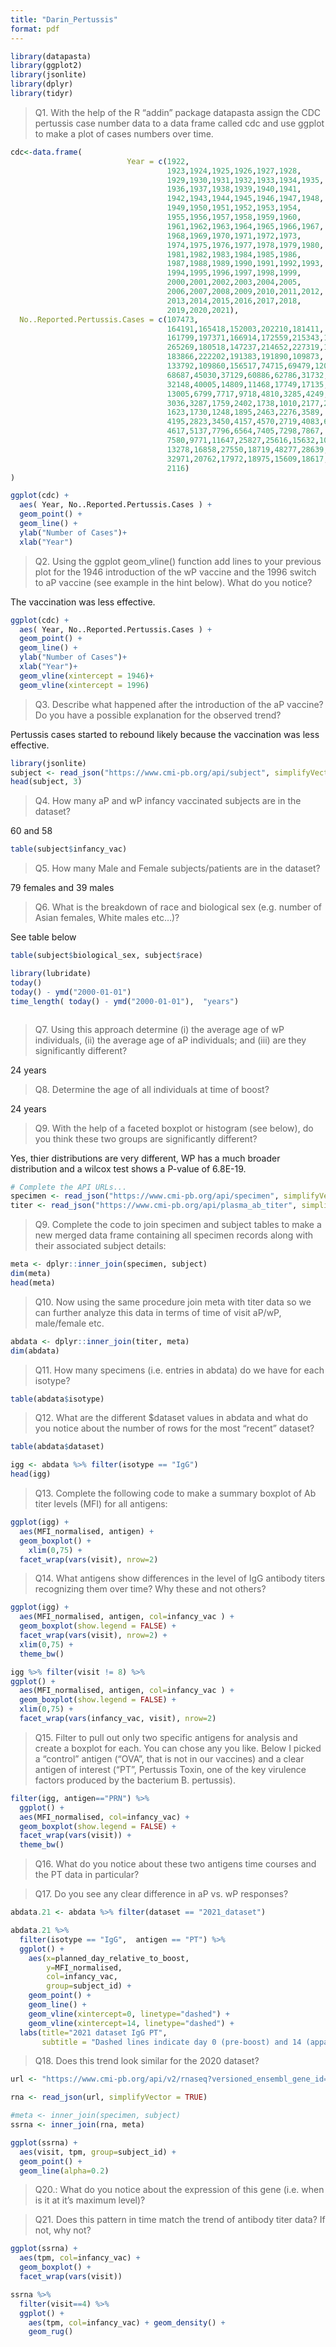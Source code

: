 ```yaml
---
title: "Darin_Pertussis"
format: pdf
---
```

```r
library(datapasta)
library(ggplot2)
library(jsonlite)
library(dplyr)
library(tidyr)

```


>Q1. With the help of the R “addin” package datapasta assign the CDC pertussis case number data to a data frame called cdc and use ggplot to make a plot of cases numbers over time.


```r
cdc<-data.frame(
                          Year = c(1922,
                                   1923,1924,1925,1926,1927,1928,
                                   1929,1930,1931,1932,1933,1934,1935,
                                   1936,1937,1938,1939,1940,1941,
                                   1942,1943,1944,1945,1946,1947,1948,
                                   1949,1950,1951,1952,1953,1954,
                                   1955,1956,1957,1958,1959,1960,
                                   1961,1962,1963,1964,1965,1966,1967,
                                   1968,1969,1970,1971,1972,1973,
                                   1974,1975,1976,1977,1978,1979,1980,
                                   1981,1982,1983,1984,1985,1986,
                                   1987,1988,1989,1990,1991,1992,1993,
                                   1994,1995,1996,1997,1998,1999,
                                   2000,2001,2002,2003,2004,2005,
                                   2006,2007,2008,2009,2010,2011,2012,
                                   2013,2014,2015,2016,2017,2018,
                                   2019,2020,2021),
  No..Reported.Pertussis.Cases = c(107473,
                                   164191,165418,152003,202210,181411,
                                   161799,197371,166914,172559,215343,179135,
                                   265269,180518,147237,214652,227319,103188,
                                   183866,222202,191383,191890,109873,
                                   133792,109860,156517,74715,69479,120718,
                                   68687,45030,37129,60886,62786,31732,28295,
                                   32148,40005,14809,11468,17749,17135,
                                   13005,6799,7717,9718,4810,3285,4249,
                                   3036,3287,1759,2402,1738,1010,2177,2063,
                                   1623,1730,1248,1895,2463,2276,3589,
                                   4195,2823,3450,4157,4570,2719,4083,6586,
                                   4617,5137,7796,6564,7405,7298,7867,
                                   7580,9771,11647,25827,25616,15632,10454,
                                   13278,16858,27550,18719,48277,28639,
                                   32971,20762,17972,18975,15609,18617,6124,
                                   2116)
)

ggplot(cdc) +
  aes( Year, No..Reported.Pertussis.Cases ) +
  geom_point() +
  geom_line() +
  ylab("Number of Cases")+
  xlab("Year")

```


>Q2. Using the ggplot geom_vline() function add lines to your previous plot for the 1946 introduction of the wP vaccine and the 1996 switch to aP vaccine (see example in the hint below). What do you notice?

The vaccination was less effective. 


```r
ggplot(cdc) +
  aes( Year, No..Reported.Pertussis.Cases ) +
  geom_point() +
  geom_line() +
  ylab("Number of Cases")+
  xlab("Year")+
  geom_vline(xintercept = 1946)+
  geom_vline(xintercept = 1996)
```
>Q3. Describe what happened after the introduction of the aP vaccine? Do you have a possible explanation for the observed trend?

Pertussis cases started to rebound likely because the vaccination was less effective. 

```r
library(jsonlite)
subject <- read_json("https://www.cmi-pb.org/api/subject", simplifyVector = TRUE) 
head(subject, 3)

```
> Q4. How many aP and wP infancy vaccinated subjects are in the dataset?

60 and 58

```r
table(subject$infancy_vac)
```

>Q5. How many Male and Female subjects/patients are in the dataset?

79 females and 39 males 

>Q6. What is the breakdown of race and biological sex (e.g. number of Asian females, White males etc…)?

See table below 

```r
table(subject$biological_sex, subject$race)
```

```r
library(lubridate)
today()
today() - ymd("2000-01-01")
time_length( today() - ymd("2000-01-01"),  "years")



```

>Q7. Using this approach determine (i) the average age of wP individuals, (ii) the average age of aP individuals; and (iii) are they significantly different?

24 years 

>Q8. Determine the age of all individuals at time of boost?

24 years 

>Q9. With the help of a faceted boxplot or histogram (see below), do you think these two groups are significantly different?

Yes, thier distributions are very different, WP has a much broader distribution and a wilcox test shows a P-value of 6.8E-19. 

```r
# Complete the API URLs...
specimen <- read_json("https://www.cmi-pb.org/api/specimen", simplifyVector = TRUE) 
titer <- read_json("https://www.cmi-pb.org/api/plasma_ab_titer", simplifyVector = TRUE) 
```

>Q9. Complete the code to join specimen and subject tables to make a new merged data frame containing all specimen records along with their associated subject details:

```r
meta <- dplyr::inner_join(specimen, subject)
dim(meta)
head(meta)
```

>Q10. Now using the same procedure join meta with titer data so we can further analyze this data in terms of time of visit aP/wP, male/female etc.

```r
abdata <- dplyr::inner_join(titer, meta)
dim(abdata)
```

>Q11. How many specimens (i.e. entries in abdata) do we have for each isotype?

```r
table(abdata$isotype)
```

>Q12. What are the different $dataset values in abdata and what do you notice about the number of rows for the most “recent” dataset?

```r
table(abdata$dataset)
```
```r
igg <- abdata %>% filter(isotype == "IgG")
head(igg)
```

>Q13. Complete the following code to make a summary boxplot of Ab titer levels (MFI) for all antigens:

```r
ggplot(igg) +
  aes(MFI_normalised, antigen) +
  geom_boxplot() + 
    xlim(0,75) +
  facet_wrap(vars(visit), nrow=2)
```


>Q14. What antigens show differences in the level of IgG antibody titers recognizing them over time? Why these and not others?

```r
ggplot(igg) +
  aes(MFI_normalised, antigen, col=infancy_vac ) +
  geom_boxplot(show.legend = FALSE) + 
  facet_wrap(vars(visit), nrow=2) +
  xlim(0,75) +
  theme_bw()
```
```r
igg %>% filter(visit != 8) %>%
ggplot() +
  aes(MFI_normalised, antigen, col=infancy_vac ) +
  geom_boxplot(show.legend = FALSE) + 
  xlim(0,75) +
  facet_wrap(vars(infancy_vac, visit), nrow=2)
```

>Q15. Filter to pull out only two specific antigens for analysis and create a boxplot for each. You can chose any you like. Below I picked a “control” antigen (“OVA”, that is not in our vaccines) and a clear antigen of interest (“PT”, Pertussis Toxin, one of the key virulence factors produced by the bacterium B. pertussis).



```r
filter(igg, antigen=="PRN") %>%
  ggplot() +
  aes(MFI_normalised, col=infancy_vac) +
  geom_boxplot(show.legend = FALSE) +
  facet_wrap(vars(visit)) +
  theme_bw()
```
>Q16. What do you notice about these two antigens time courses and the PT data in particular?

>Q17. Do you see any clear difference in aP vs. wP responses?




```r
abdata.21 <- abdata %>% filter(dataset == "2021_dataset")

abdata.21 %>% 
  filter(isotype == "IgG",  antigen == "PT") %>%
  ggplot() +
    aes(x=planned_day_relative_to_boost,
        y=MFI_normalised,
        col=infancy_vac,
        group=subject_id) +
    geom_point() +
    geom_line() +
    geom_vline(xintercept=0, linetype="dashed") +
    geom_vline(xintercept=14, linetype="dashed") +
  labs(title="2021 dataset IgG PT",
       subtitle = "Dashed lines indicate day 0 (pre-boost) and 14 (apparent peak levels)")
```
>Q18. Does this trend look similar for the 2020 dataset?

```r
url <- "https://www.cmi-pb.org/api/v2/rnaseq?versioned_ensembl_gene_id=eq.ENSG00000211896.7"

rna <- read_json(url, simplifyVector = TRUE) 
```

```r
#meta <- inner_join(specimen, subject)
ssrna <- inner_join(rna, meta)
```
```r
ggplot(ssrna) +
  aes(visit, tpm, group=subject_id) +
  geom_point() +
  geom_line(alpha=0.2)
```
>Q20.: What do you notice about the expression of this gene (i.e. when is it at it’s maximum level)?

>Q21. Does this pattern in time match the trend of antibody titer data? If not, why not?

```r
ggplot(ssrna) +
  aes(tpm, col=infancy_vac) +
  geom_boxplot() +
  facet_wrap(vars(visit))
```
```r
ssrna %>%  
  filter(visit==4) %>% 
  ggplot() +
    aes(tpm, col=infancy_vac) + geom_density() + 
    geom_rug() 
```

